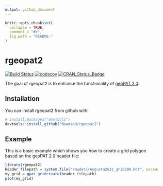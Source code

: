 ```yaml
---
output: github_document
---
```


<!-- README.md is generated from README.Rmd. Please edit that file -->

```r
knitr::opts_chunk$set(
  collapse = TRUE,
  comment = "#>",
  fig.path = "README-"
)
```

# rgeopat2

[![Build Status](https://travis-ci.org/Nowosad/rgeopat2.png?branch=master)](https://travis-ci.org/Nowosad/rgeopat2)
[![codecov](https://codecov.io/gh/Nowosad/rgeopat2/branch/master/graph/badge.svg)](https://codecov.io/gh/Nowosad/rgeopat2)
[![CRAN_Status_Badge](http://www.r-pkg.org/badges/version/rgeopat2)](https://cran.r-project.org/package=rgeopat2)

The goal of rgeopat2 is to enhance the functionality of [geoPAT 2.0](http://sil.uc.edu/cms/index.php?id=geopat2).

## Installation

You can install rgeopat2 from github with:

```r
# install.packages("devtools")
devtools::install_github("Nowosad/rgeopat2")
```

## Example

This is a basic example which shows you how to create a grid polygon based on the geoPAT 2.0 header file:

```r
library(rgeopat2)
header_filepath = system.file("rawdata/Augusta2011_grid100.hdr", package="rgeopat2")
my_grid = gpat_gridcreate(header_filepath)
plot(my_grid)
```
